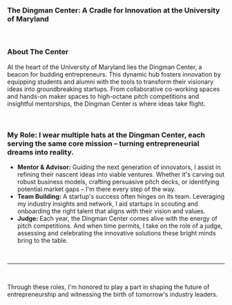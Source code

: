 ### The Dingman Center: A Cradle for Innovation at the University of Maryland

</br>

### About The Center

At the heart of the University of Maryland lies the Dingman Center, a beacon for budding entrepreneurs. This dynamic hub fosters innovation by equipping students and alumni with the tools to transform their visionary ideas into groundbreaking startups. From collaborative co-working spaces and hands-on maker spaces to high-octane pitch competitions and insightful mentorships, the Dingman Center is where ideas take flight.

</br>

### My Role: I wear multiple hats at the Dingman Center, each serving the same core mission – turning entrepreneurial dreams into reality.

- **Mentor & Advisor:** Guiding the next generation of innovators, I assist in refining their nascent ideas into viable ventures. Whether it's carving out robust business models, crafting persuasive pitch decks, or identifying potential market gaps – I'm there every step of the way.
- **Team Building:** A startup's success often hinges on its team. Leveraging my industry insights and network, I aid startups in scouting and onboarding the right talent that aligns with their vision and values.
- **Judge:** Each year, the Dingman Center comes alive with the energy of pitch competitions. And when time permits, I take on the role of a judge, assessing and celebrating the innovative solutions these bright minds bring to the table.

</br>

---

</br>

Through these roles, I'm honored to play a part in shaping the future of entrepreneurship and witnessing the birth of tomorrow's industry leaders.

